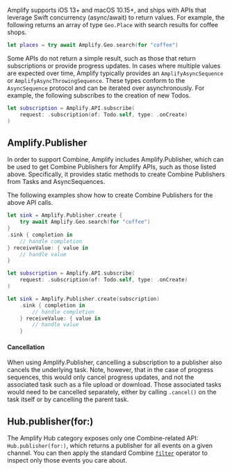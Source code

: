 Amplify supports iOS 13+ and macOS 10.15+, and ships with APIs that leverage Swift concurrency (async/await) to return values. For example, the following returns an array of type `Geo.Place` with search results for coffee shops.

```swift
let places = try await Amplify.Geo.search(for "coffee")
```

Some APIs do not return a simple result, such as those that return subscriptions or provide progress updates. In cases where multiple values are expected over time, Amplify typically provides an `AmplifyAsyncSequence` or `AmplifyAsyncThrowingSequence`. These types conform to the `AsyncSequence` protocol and can be iterated over asynchronously. For example, the following subscribes to the creation of new Todos.

```swift
let subscription = Amplify.API.subscribe(
    request: .subscription(of: Todo.self, type: .onCreate)
)
```

## Amplify.Publisher

In order to support Combine, Amplify includes Amplify.Publisher, which can be used to get Combine Publishers for Amplify APIs, such as those listed above. Specifically, it provides static methods to create Combine Publishers from Tasks and AsyncSequences.

The following examples show how to create Combine Publishers for the above API calls.

```swift
let sink = Amplify.Publisher.create {
    try await Amplify.Geo.search(for "coffee")
}
.sink { completion in
    // handle completion
} receiveValue: { value in
    // handle value
}
```

```swift
let subscription = Amplify.API.subscribe(
    request: .subscription(of: Todo.self, type: .onCreate)
)

let sink = Amplify.Publisher.create(subscription)
    .sink { completion in
        // handle completion
    } receiveValue: { value in
        // handle value
    }
```


#### Cancellation

When using Amplify.Publisher, cancelling a subscription to a publisher also cancels the underlying task. Note, however, that in the case of progress sequences, this would only cancel progress updates, and not the associated task such as a file upload or download. Those associated tasks would need to be cancelled separately, either by calling `.cancel()` on the task itself or by cancelling the parent task.

## Hub.publisher(for:)

The Amplify Hub category exposes only one Combine-related API: `Hub.publisher(for:)`, which returns a publisher for all events on a given channel. You can then apply the standard Combine [`filter`](https://developer.apple.com/documentation/combine/publishers/filter) operator to inspect only those events you care about.
